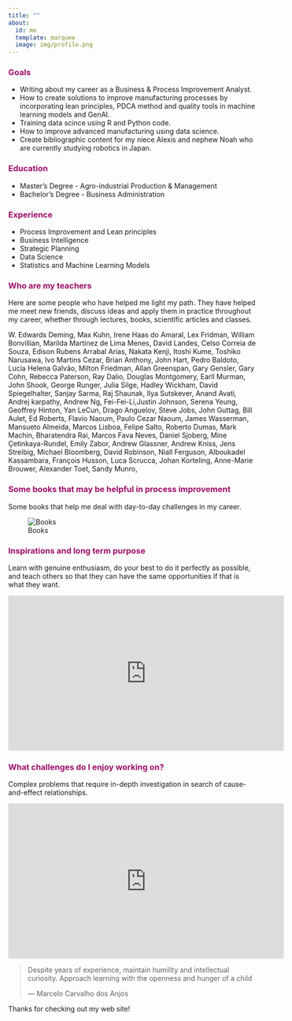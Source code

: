 ```yaml
---
title: ""
about:
  id: me
  template: marquee
  image: img/profile.png
---
```


::: {#me}
### [**Goals**]{style="color: #9D0F6A ;"}

-   Writing about my career as a Business & Process Improvement Analyst.
-   How to create solutions to improve manufacturing processes by incorporating lean principles, PDCA method and quality tools in machine learning models and GenAI.
-   Training data scince using R and Python code.
-   How to improve advanced manufacturing using data science.
-   Create bibliographic content for my niece Alexis and nephew Noah who are currently studying robotics in Japan.

### [**Education**]{style="color: #9D0F6A ;"}

-   Master's Degree - Agro-industrial Production & Management
-   Bachelor's Degree - Business Administration

### [**Experience**]{style="color: #9D0F6A ;"}

-   Process Improvement and Lean principles
-   Business Intelligence
-   Strategic Planning
-   Data Science
-   Statistics and Machine Learning Models

### [**Who are my teachers**]{style="color: #9D0F6A ;"}

Here are some people who have helped me light my path. They have helped me meet new friends, discuss ideas and apply them in practice throughout my career, whether through lectures, books, scientific articles and classes.

W. Edwards Deming, Max Kuhn, Irene Haas do Amaral, Lex Fridman, William Bonvillian, Marilda Martinez de Lima Menes, David Landes, Celso Correia de Souza, Edison Rubens Arrabal Arias, Nakata Kenji, Itoshi Kume, Toshiko Narusawa, Ivo Martins Cezar, Brian Anthony, John Hart, Pedro Baldoto, Lucia Helena Galvão, Milton Friedman, Allan Greenspan, Gary Gensler, Gary Cohn, Rebecca Paterson, Ray Dalio, Douglas Montgomery, Earll Murman, John Shook, George Runger, Julia Silge, Hadley Wickham, David Spiegelhalter, Sanjay Sarma, Raj Shaunak, Ilya Sutskever, Anand Avati, Andrej karpathy, Andrew Ng, Fei-Fei-Li,Justin Johnson, Serena Yeung, Geoffrey Hinton, Yan LeCun, Drago Anguelov, Steve Jobs, John Guttag, Bill Aulet, Ed Roberts, Flavio Naoum, Paulo Cezar Naoum, James Wasserman, Mansueto Almeida, Marcos Lisboa, Felipe Salto, Roberto Dumas, Mark Machin, Bharatendra Rai, Marcos Fava Neves, Daniel Sjoberg, Mine Çetinkaya-Rundel, Emily Zabor, Andrew Glassner, Andrew Kniss, Jens Streibig, Michael Bloomberg, David Robinson, Niall Ferguson, Alboukadel Kassambara, François Husson, Luca Scrucca, Johan Korteling, Anne-Marie Brouwer, Alexander Toet, Sandy Munro,

### [**Some books that may be helpful in process improvement**]{style="color: #9D0F6A ;"}

Some books that help me deal with day-to-day challenges in my career.

![Books](img/books.png)

### [**Inspirations and long term purpose**]{style="color: #9D0F6A ;"}

Learn with genuine enthusiasm, do your best to do it perfectly as possible, and teach others so that they can have the same opportunities if that is what they want.

<center>

<iframe width="560" height="315" src="https://www.youtube.com/embed/twdg8415WH4?si=UwvF52rAGl6cX8z5" title="YouTube video player" frameborder="0" allow="accelerometer; autoplay; clipboard-write; encrypted-media; gyroscope; picture-in-picture; web-share" referrerpolicy="strict-origin-when-cross-origin" allowfullscreen>

</iframe>

</center>

### [**What challenges do I enjoy working on?**]{style="color: #9D0F6A ;"}

Complex problems that require in-depth investigation in search of cause-and-effect relationships.

<center>

<iframe width="560" height="315" src="https://www.youtube.com/embed/_YwrI5SlS8Q?si=l5hkvvqPprCaa0NQ" title="YouTube video player" frameborder="0" allow="accelerometer; autoplay; clipboard-write; encrypted-media; gyroscope; picture-in-picture; web-share" referrerpolicy="strict-origin-when-cross-origin" allowfullscreen>

</iframe>

</center>
:::

> Despite years of experience, maintain humility and intellectual curiosity. Approach learning with the openness and hunger of a child
>
> — Marcelo Carvalho dos Anjos

Thanks for checking out my web site!

